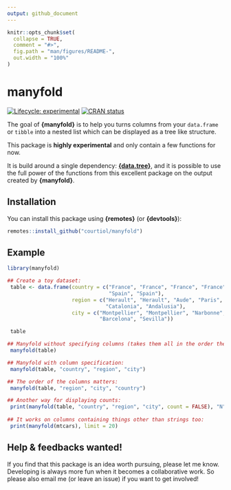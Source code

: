 ```yaml
---
output: github_document
---
```


<!-- README.md is generated from README.Rmd. Please edit that file -->

```r
knitr::opts_chunk$set(
  collapse = TRUE,
  comment = "#>",
  fig.path = "man/figures/README-",
  out.width = "100%"
)
```

# manyfold

<!-- badges: start -->
[![Lifecycle: experimental](https://img.shields.io/badge/lifecycle-experimental-orange.svg)](https://www.tidyverse.org/lifecycle/#experimental)
[![CRAN status](https://www.r-pkg.org/badges/version/manyfold)](https://CRAN.R-project.org/package=manyfold)
<!-- badges: end -->

The goal of __{manyfold}__ is to help you turns columns from your `data.frame` or `tibble` into a nested list which can be displayed as a tree like structure.

This package is __highly experimental__ and only contain a few functions for now.

It is build around a single dependency: [__{data.tree}__](https://github.com/gluc/data.tree), and it is possible to use the full power of the functions from this excellent package on the output created by __{manyfold}__.


## Installation

You can install this package using __{remotes}__ (or __{devtools}__):

```r
remotes::install_github("courtiol/manyfold")
```

## Example

```r
library(manyfold)

## Create a toy dataset:
 table <- data.frame(country = c("France", "France", "France", "France",
                                 "Spain", "Spain"),
                     region = c("Herault", "Herault", "Aude", "Paris",
                                "Catalonia", "Andalusia"),
                     city = c("Montpellier", "Montpellier", "Narbonne", "Paris",
                              "Barcelona", "Sevilla"))

 table

## Manyfold without specifying columns (takes them all in the order they come):
 manyfold(table)

## Manyfold with column specification:
 manyfold(table, "country", "region", "city")

## The order of the columns matters:
 manyfold(table, "region", "city", "country")

## Another way for displaying counts:
 print(manyfold(table, "country", "region", "city", count = FALSE), "N")
 
## It works on columns containing things other than strings too:
 print(manyfold(mtcars), limit = 20)
```

## Help \& feedbacks wanted!

If you find that this package is an idea worth pursuing, please let me know.
Developing is always more fun when it becomes a collaborative work.
So please also email me (or leave an issue) if you want to get involved!
